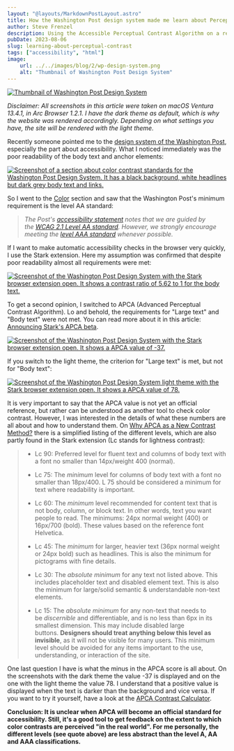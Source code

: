 ```yaml
---
layout: "@layouts/MarkdownPostLayout.astro"
title: How the Washington Post design system made me learn about Perceptual Contrast (APCA)
author: Steve Frenzel
description: Using the Accessible Perceptual Contrast Algorithm on a real world example.
pubDate: 2023-08-06
slug: learning-about-perceptual-contrast
tags: ["accessibility", "html"]
image:
    url: ../../images/blog/2/wp-design-system.png
    alt: "Thumbnail of Washington Post Design System"
---
```



<a href={thumbnail.src}>
    <Image alt="Thumbnail of Washington Post Design System" src={thumbnail}/>
</a>

*Disclaimer: All screenshots in this article were taken on macOS Ventura 13.4.1, in Arc Browser 1.2.1. I have the dark theme as default, which is why the website was rendered accordingly. Depending on what settings you have, the site will be rendered with the light theme.*

Recently someone pointed me to the [design system of the Washington Post](https://build.washingtonpost.com/resources/accessibility), especially the part about accessibility. What I noticed immediately was the poor readability of the body text and anchor elements:

<a href={screenshotOne.src}>
    <Image alt="Screenshot of a section about color contrast standards for the Washington Post Design System. It has a black background, white headlines but dark grey body text and links." src={screenshotOne}/>
</a>

So I went to the [Color](https://build.washingtonpost.com/resources/accessibility/color) section and saw that the Washington Post's minimum requirement is the level AA standard:

> *The Post's [accessibility statement](https://www.washingtonpost.com/accessibility/) notes that we are guided by the [WCAG 2.1 Level AA standard](https://www.w3.org/WAI/WCAG21/quickref/?showtechniques=143). However, we strongly encourage meeting the [level AAA standard](https://www.w3.org/WAI/WCAG21/quickref/?showtechniques=143%2C146) whenever possible.*

If I want to make automatic accessibility checks in the browser very quickly, I use the Stark extension. Here my assumption was confirmed that despite poor readability almost all requirements were met:

<a href={screenshotTwo.src}>
    <Image alt="Screenshot of the Washington Post Design System with the Stark browser extension open. It shows a contrast ratio of 5.62 to 1 for the body text." src={screenshotTwo}/>
</a>

To get a second opinion, I switched to APCA (Advanced Perceptual Contrast Algorithm). Lo and behold, the requirements for "Large text" and "Body text" were not met. You can read more about it in this article: [Announcing Stark's APCA beta](https://www.getstark.co/blog/stark-APCA-beta).

<a href={screenshotThree.src}>
    <Image alt="Screenshot of the Washington Post Design System with the Stark browser extension open. It shows a APCA value of -37." src={screenshotThree}/>
</a>

If you switch to the light theme, the criterion for "Large text" is met, but not for "Body text":

<a href={screenshotFour.src}>
    <Image alt="Screenshot of the Washington Post Design System light theme with the Stark browser extension open. It shows a APCA value of 78." src={screenshotFour}/>
</a>

It is very important to say that the APCA value is not yet an official reference, but rather can be understood as another tool to check color contrast. However, I was interested in the details of what these numbers are all about and how to understand them. On [Why APCA as a New Contrast Method?](https://git.apcacontrast.com/documentation/WhyAPCA) there is a simplified listing of the different levels, which are also partly found in the Stark extension (Lc stands for lightness contrast):

> - Lc 90: Preferred level for fluent text and columns of body text with a font no smaller than 14px/weight 400 (normal).
>
> - Lc 75: The *minimum* level for columns of body text with a font no smaller than 18px/400. L 75 should be considered a minimum for text where readability is important.
>
> - Lc 60: The *minimum* level recommended for content text that is not body, column, or block text. In other words, text you want people to read. The minimums: 24px normal weight (400) or 16px/700 (bold). These values based on the reference font Helvetica.
>
> - Lc 45: The *minimum* for larger, heavier text (36px normal weight or 24px bold) such as headlines. This is also the minimum for pictograms with fine details.
>
> - Lc 30: The *absolute minimum* for any text not listed above. This includes placeholder text and disabled element text. This is also the minimum for large/solid semantic & understandable non-text elements.
>
> - Lc 15: The *absolute minimum* for any non-text that needs to be *discernible* and differentiable, and is no less than 6px in its smallest dimension. This may include disabled large buttons. **Designers should treat anything below this level as invisible**, as it will not be visible for many users. This minimum level should be avoided for any items important to the use, understanding, or interaction of the site.

One last question I have is what the minus in the APCA score is all about. On the screenshots with the dark theme the value -37 is displayed and on the one with the light theme the value 78. I understand that a positive value is displayed when the text is darker than the background and vice versa. If you want to try it yourself, have a look at the [APCA Contrast Calculator](https://www.myndex.com/APCA/).

**Conclusion: It is unclear when APCA will become an official standard for accessibility. Still, it's a good tool to get feedback on the extent to which color contrasts are perceived "in the real world". For me personally, the different levels (see quote above) are less abstract than the level A, AA and AAA classifications.**
